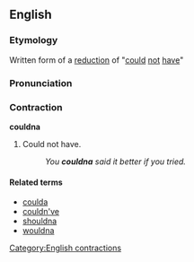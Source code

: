 ==English==

===Etymology===
Written form of a [[w:reduction (linguistics)|reduction]] of "[[could]] [[not]] [[have]]"

===Pronunciation===
{{IPA|/'kʊdnə/}}

===Contraction===
'''couldna'''

# {{mostly|slang}} Could not have.
#:''You '''couldna''' said it better if you tried.''

====Related terms====
*[[coulda]]
*[[couldn've]]
*[[shouldna]]
*[[wouldna]]

[[Category:English contractions]]
